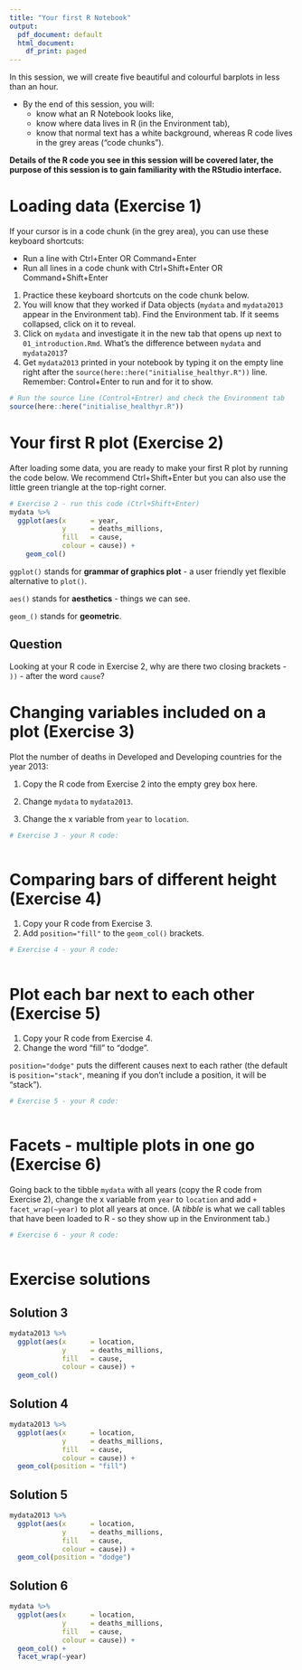```yaml
---
title: "Your first R Notebook"
output:
  pdf_document: default
  html_document:
    df_print: paged
---
```


In this session, we will create five beautiful and colourful barplots in less than an hour.

* By the end of this session, you will:
    + know what an R Notebook looks like,
    + know where data lives in R  (in the Environment tab),
    + know that normal text has a white background, whereas R code lives in the grey areas ("code chunks").
    
**Details of the R code you see in this session will be covered later, the purpose of this session is to gain familiarity with the RStudio interface.**


# Loading data (Exercise 1)

If your cursor is in a code chunk (in the grey area), you can use these keyboard shortcuts:

* Run a line with Ctrl+Enter OR Command+Enter
* Run all lines in a code chunk with Ctrl+Shift+Enter OR Command+Shift+Enter


1. Practice these keyboard shortcuts on the code chunk below.
2. You will know that they worked if Data objects (`mydata` and `mydata2013` appear in the Environment tab). Find the Environment tab. If it seems collapsed, click on it to reveal.
3. Click on `mydata` and investigate it in the new tab that opens up next to `01_introduction.Rmd`. What's the difference between `mydata` and `mydata2013`?
4. Get `mydata2013` printed in your notebook by typing it on the empty line right after the `source(here::here("initialise_healthyr.R"))` line. Remember: Control+Enter to run and for it to show.

```r
# Run the source line (Control+Entrer) and check the Environment tab
source(here::here("initialise_healthyr.R"))

```

# Your first R plot (Exercise 2)

After loading some data, you are ready to make your first R plot by running the code below. We recommend Ctrl+Shift+Enter but you can also use the little green triangle at the top-right corner.

```r
# Exercise 2 - run this code (Ctrl+Shift+Enter)
mydata %>% 
  ggplot(aes(x      = year,
             y      = deaths_millions,
             fill   = cause,
             colour = cause)) +
    geom_col()

```

`ggplot()` stands for **grammar of graphics plot** - a user friendly yet flexible alternative to `plot()`.

`aes()` stands for **aesthetics** - things we can see.

`geom_()` stands for **geometric**.


## Question

Looking at your R code in Exercise 2, why are there two closing brackets - `))` - after the word `cause`?

# Changing variables included on a plot (Exercise 3)

Plot the number of deaths in Developed and Developing countries for the year 2013:

1. Copy the R code from Exercise 2 into the empty grey box here.

2. Change `mydata` to `mydata2013`.

3. Change the x variable from `year` to `location`.

```r
# Exercise 3 - your R code:



```


# Comparing bars of different height (Exercise 4)

1. Copy your R code from Exercise 3.
2. Add `position="fill"` to the `geom_col()` brackets.

```r
# Exercise 4 - your R code:



```

# Plot each bar next to each other (Exercise 5)

1. Copy your R code from Exercise 4.
2. Change the word "fill" to "dodge".

`position="dodge"` puts the different causes next to each rather (the default is `position="stack"`, meaning if you don't include a position, it will be "stack").

```r
# Exercise 5 - your R code:



```

# Facets - multiple plots in one go (Exercise 6)

Going back to the tibble `mydata` with all years (copy the R code from Exercise 2), change the x variable from `year` to `location` and add `+ facet_wrap(~year)` to plot all years at once. (A *tibble* is what we call tables that have been loaded to R - so they show up in the Environment tab.)


```r
# Exercise 6 - your R code:



```
# Exercise solutions


## Solution 3

```r
mydata2013 %>% 
  ggplot(aes(x      = location,
             y      = deaths_millions,
             fill   = cause,
             colour = cause)) +
  geom_col()

```

## Solution 4


```r
mydata2013 %>% 
  ggplot(aes(x      = location,
             y      = deaths_millions,
             fill   = cause,
             colour = cause)) +
  geom_col(position = "fill")

```

## Solution 5

```r
mydata2013 %>% 
  ggplot(aes(x      = location,
             y      = deaths_millions,
             fill   = cause,
             colour = cause)) +
  geom_col(position = "dodge")

```

## Solution 6

```r
mydata %>% 
  ggplot(aes(x      = location,
             y      = deaths_millions,
             fill   = cause,
             colour = cause)) +
  geom_col() +
  facet_wrap(~year)

```



